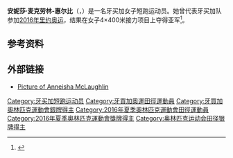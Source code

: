 '''安妮莎·麦克劳林-惠尔比'''（{{lang-en|Anneisha McLaughlin-Whilby}}，{{bd|1986年|1月6日||}}）是一名牙买加女子短跑运动员。她曾代表牙买加队参加[[2016年夏季奥林匹克运动会|2016年里约奥运]]，结果在女子4×400米接力项目上夺得亚军<ref>{{cite web|url=https://www.iaaf.org/competitions/olympic-games/the-xxxi-olympic-games-5771/news/report/women/4x400-metres-relay/final|title=Report: women's 4x400m final – Rio 2016 Olympic Games|work=IAAF|date=2016-08-20|accessdate=2017-03-20|last=Mulkeen|first=Jon|archiveurl=https://web.archive.org/web/20170320052229/https://www.iaaf.org/competitions/olympic-games/the-xxxi-olympic-games-5771/news/report/women/4x400-metres-relay/final|archivedate=2017-03-20|dead-url=no}}</ref>。

==参考资料==
{{reflist}}

==外部链接==
{{Commons category|Anneisha McLaughlin-Whilby}}
*[https://web.archive.org/web/20110822042643/http://jamaica-gleaner.com/gleaner/20110820/sports/images/IMG_10672009-08-21womens-20.jpg Picture of Anneisha McLaughlin]

{{Authority control}}

{{DEFAULTSORT:McLaughlin-Whilby, Anneisha}}
[[Category:牙买加短跑运动员|Category:牙买加短跑运动员]]
[[Category:牙買加奧運田徑運動員|Category:牙買加奧運田徑運動員]]
[[Category:牙買加奧林匹克運動會銀牌得主|Category:牙買加奧林匹克運動會銀牌得主]]
[[Category:2016年夏季奧林匹克運動會田徑運動員|Category:2016年夏季奧林匹克運動會田徑運動員]]
[[Category:2016年夏季奧林匹克運動會獎牌得主|Category:2016年夏季奧林匹克運動會獎牌得主]]
[[Category:奥林匹克运动会田径银牌得主|Category:奥林匹克运动会田径银牌得主]]

{{美洲体育人物小作品}}